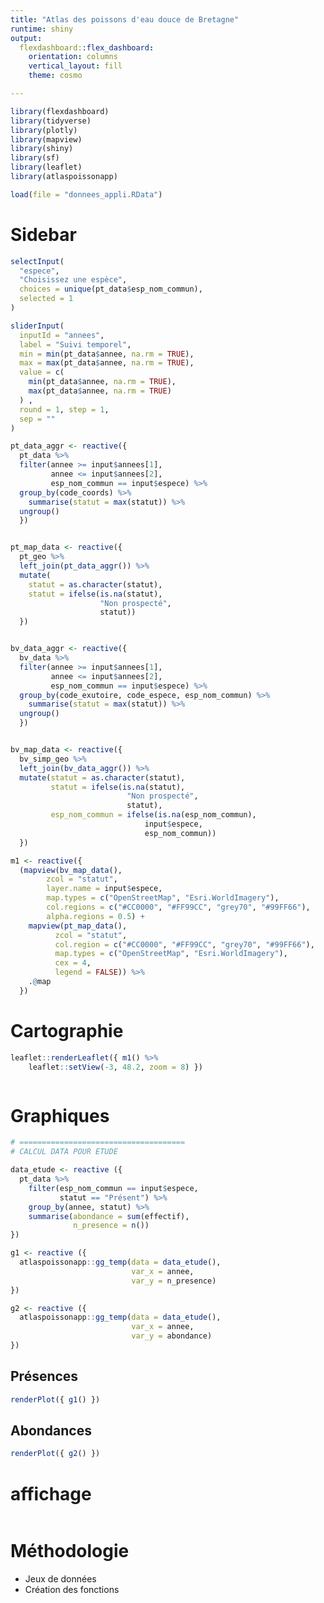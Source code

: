 ```yaml
---
title: "Atlas des poissons d'eau douce de Bretagne"
runtime: shiny
output: 
  flexdashboard::flex_dashboard:
    orientation: columns
    vertical_layout: fill
    theme: cosmo

---
```


```r
library(flexdashboard)
library(tidyverse)
library(plotly)
library(mapview)
library(shiny)
library(sf)
library(leaflet)
library(atlaspoissonapp)
```


```r
load(file = "donnees_appli.RData")
```

Sidebar {.sidebar data-width=350}
=====================================

```r

selectInput(
  "espece",
  "Choisissez une espèce",
  choices = unique(pt_data$esp_nom_commun),
  selected = 1
)

sliderInput(
  inputId = "annees",
  label = "Suivi temporel",
  min = min(pt_data$annee, na.rm = TRUE),
  max = max(pt_data$annee, na.rm = TRUE),
  value = c(
    min(pt_data$annee, na.rm = TRUE),
    max(pt_data$annee, na.rm = TRUE)
  ) ,
  round = 1, step = 1,
  sep = ""
)

```

```r


pt_data_aggr <- reactive({
  pt_data %>% 
  filter(annee >= input$annees[1],
         annee <= input$annees[2],
         esp_nom_commun == input$espece) %>% 
  group_by(code_coords) %>%
    summarise(statut = max(statut)) %>% 
  ungroup()
  })


pt_map_data <- reactive({ 
  pt_geo %>% 
  left_join(pt_data_aggr()) %>% 
  mutate(
    statut = as.character(statut),
    statut = ifelse(is.na(statut),
                    "Non prospecté",
                    statut))
  })


bv_data_aggr <- reactive({
  bv_data %>% 
  filter(annee >= input$annees[1],
         annee <= input$annees[2],
         esp_nom_commun == input$espece) %>% 
  group_by(code_exutoire, code_espece, esp_nom_commun) %>%
    summarise(statut = max(statut)) %>% 
  ungroup()
  })


bv_map_data <- reactive({
  bv_simp_geo %>% 
  left_join(bv_data_aggr()) %>% 
  mutate(statut = as.character(statut),
         statut = ifelse(is.na(statut),
                          "Non prospecté",
                          statut),
         esp_nom_commun = ifelse(is.na(esp_nom_commun),
                              input$espece,
                              esp_nom_commun)) 
  })

m1 <- reactive({
  (mapview(bv_map_data(),
        zcol = "statut",
        layer.name = input$espece,
        map.types = c("OpenStreetMap", "Esri.WorldImagery"),
        col.regions = c("#CC0000", "#FF99CC", "grey70", "#99FF66"),
        alpha.regions = 0.5) +
    mapview(pt_map_data(),
          zcol = "statut",
          col.region = c("#CC0000", "#FF99CC", "grey70", "#99FF66"),
          map.types = c("OpenStreetMap", "Esri.WorldImagery"),
          cex = 4,
          legend = FALSE)) %>%
    .@map
  })

```


# Cartographie
```r


leaflet::renderLeaflet({ m1() %>% 
    leaflet::setView(-3, 48.2, zoom = 8) })



```

# Graphiques

```r

# =====================================
# CALCUL DATA POUR ETUDE

data_etude <- reactive ({
  pt_data %>%
    filter(esp_nom_commun == input$espece,
           statut == "Présent") %>%
    group_by(annee, statut) %>%
    summarise(abondance = sum(effectif),
              n_presence = n())
})

g1 <- reactive ({
  atlaspoissonapp::gg_temp(data = data_etude(),
                           var_x = annee,
                           var_y = n_presence)
})

g2 <- reactive ({
  atlaspoissonapp::gg_temp(data = data_etude(),
                           var_x = annee,
                           var_y = abondance)
})

```

## Présences
```r
renderPlot({ g1() })

```

## Abondances
```r

renderPlot({ g2() })

```

# affichage

```r



```


# Méthodologie

- Jeux de données  
- Création des fonctions  